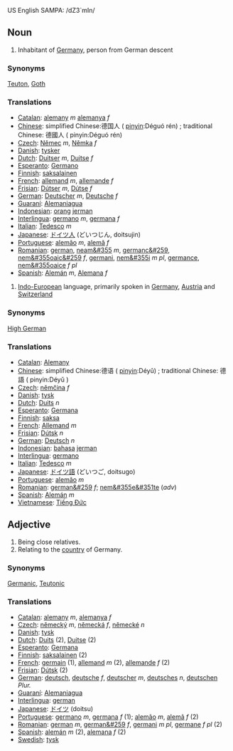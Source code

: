 US English SAMPA: /dZ3`mIn/
==Noun==

#Inhabitant of [[Germany]], person from German descent
===Synonyms===
[[Teuton]], [[Goth]]
===Translations===
*[[Catalan]]: [[alemany]] ''m'' [[alemanya]] ''f''
*[[Chinese]]: simplified Chinese:德国人 ( [[pinyin]]:Déguó rén) ; traditional Chinese: 德國人 ( pinyin:Déguó rén) 
*[[Czech]]: [[Němec]] ''m'', [[Němka]] ''f''
*[[Danish]]: [[tysker]]
*[[Dutch]]: [[Duitser]] ''m'', [[Duitse]] ''f''
*[[Esperanto]]: [[Germano]]
*[[Finnish]]: [[saksalainen]]
*[[French]]: [[allemand]] ''m'', [[allemande]] ''f''
*[[Frisian]]: [[Dútser]] ''m'', [[Dútse]] ''f''
*[[German]]: [[Deutscher]] ''m'', [[Deutsche]] ''f''
*[[Guaraní]]: [[Alemaniagua]]
*[[Indonesian]]: [[orang]] [[jerman]]
*[[Interlingua]]: [[germano]] ''m'', [[germana]] ''f''
*[[Italian]]: [[Tedesco]] ''m''
*[[Japanese]]: [[ドイツ人]] (どいつじん, doitsujin)
*[[Portuguese]]: [[alemão]] ''m'', [[alemã]] ''f''
*[[Romanian]]: [[german]], [[neam&#355]] ''m'', [[germanc&#259]], [[nem&#355oaic&#259]] ''f'', [[germani]], [[nem&#355i]] ''m pl'', [[germance]], [[nem&#355oaice]] ''f pl''
*[[Spanish]]: [[Alemán]] ''m'', [[Alemana]] ''f''

#[[Indo-European]] language, primarily spoken in [[Germany]], [[Austria]] and [[Switzerland]]
===Synonyms===
[[High German]]
===Translations===
*[[Catalan]]: [[Alemany]]
*[[Chinese]]: simplified Chinese:德语 ( [[pinyin]]:Déyǔ) ; traditional Chinese: 德語 ( pinyin:Déyǔ ) 
*[[Czech]]: [[němčina]] ''f''
*[[Danish]]: [[tysk]]
*[[Dutch]]: [[Duits]] ''n''
*[[Esperanto]]: [[Germana]]
*[[Finnish]]: [[saksa]]
*[[French]]: [[Allemand]] ''m''
*[[Frisian]]: [[Dútsk]] ''n''
*[[German]]: [[Deutsch]] ''n''
*[[Indonesian]]: [[bahasa]] [[jerman]]
*[[Interlingua]]: [[germano]]
*[[Italian]]: [[Tedesco]] ''m''
*[[Japanese]]: [[ドイツ語]] (どいつご, doitsugo)
*[[Portuguese]]: [[alemão]] ''m''
*[[Romanian]]: [[german&#259]] ''f''; [[nem&#355e&#351te]] (''adv'')
*[[Spanish]]: [[Alemán]] ''m''
*[[Vietnamese]]: [[Tiếng Ðức]]

==Adjective==
#Being close relatives.
#Relating to the [[country]] of Germany.
===Synonyms===
[[Germanic]], [[Teutonic]]
===Translations===
*[[Catalan]]: [[alemany]] ''m'', [[alemanya]] ''f''
*[[Czech]]: [[německý]] ''m'', [[německá]] ''f'', [[německé]] ''n''
*[[Danish]]: [[tysk]]
*[[Dutch]]: [[Duits]] (2), [[Duitse]] (2)
*[[Esperanto]]: [[Germana]]
*[[Finnish]]: [[saksalainen]] (2)
*[[French]]: [[germain]] (1), [[allemand]] ''m'' (2), [[allemande]] ''f'' (2)
*[[Frisian]]: [[Dútsk]] (2)
*[[German]]: [[deutsch]], [[deutsche]] ''f'', [[deutscher]] ''m'', [[deutsches]] ''n'', [[deutschen]] ''Plur.''
*[[Guaraní]]: [[Alemaniagua]]
*[[Interlingua]]: [[german]]
*[[Japanese]]: [[ドイツ]] (doitsu)
*[[Portuguese]]: [[germano]] ''m'', [[germana]] ''f'' (1); [[alemão]] ''m'', [[alemã]] ''f'' (2)
*[[Romanian]]: [[german]] ''m'', [[german&#259]] ''f'', [[germani]] ''m pl'', [[germane]] ''f pl'' (2)
*[[Spanish]]: [[alemán]] ''m'' (2), [[alemana]] ''f'' (2)
*[[Swedish]]: [[tysk]]